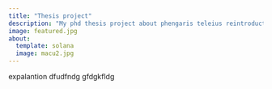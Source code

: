 ```yaml
---
title: "Thesis project"
description: "My phd thesis project about phengaris teleius reintroduction."
image: featured.jpg
about:
  template: solana
  image: macu2.jpg
---
```


expalantion dfudfndg gfdgkfldg
